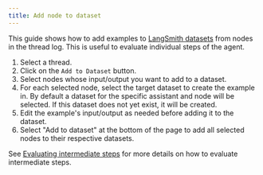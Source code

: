 ```yaml
---
title: Add node to dataset
---
```

This guide shows how to add examples to [LangSmith datasets](https://docs.smith.langchain.com/evaluation/how_to_guides#dataset-management) from nodes in the thread log. This is useful to evaluate individual steps of the agent.

1. Select a thread.
2. Click on the `Add to Dataset` button.
3. Select nodes whose input/output you want to add to a dataset.
4. For each selected node, select the target dataset to create the example in. By default a dataset for the specific assistant and node will be selected. If this dataset does not yet exist, it will be created.
5. Edit the example's input/output as needed before adding it to the dataset.
6. Select "Add to dataset" at the bottom of the page to add all selected nodes to their respective datasets.

See [Evaluating intermediate steps](https://docs.smith.langchain.com/evaluation/how_to_guides/langgraph#evaluating-intermediate-steps) for more details on how to evaluate intermediate steps.

